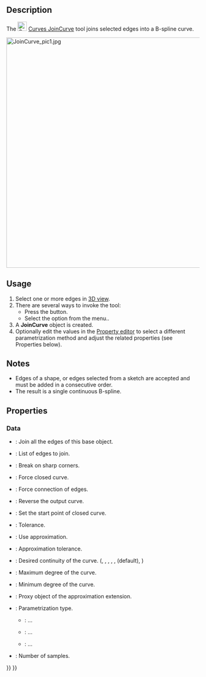 <languages/>
<translate>

<!--T:1-->
{{Docnav
|[[Curves_ExtendCurve|ExtendCurve]]
|[[Curves_SplitCurve|SplitCurve]]
|[[Curves_Workbench|Curves]]
|IconL=Curves_ExtendCurve.svg
|IconR=Curves_SplitCurve.svg
|IconC=Curves_workbench_icon.svg
}}

<!--T:2-->
{{GuiCommand
|Name=Curves JoinCurve
|MenuLocation=Curves → joinCurves
|Workbenches=[[Curves_Workbench|Curves]]
}}

==Description== <!--T:3-->

<!--T:4-->
The [[Image:Curves_JoinCurve.svg|24px]] [[Curves_JoinCurve|Curves JoinCurve]] tool joins selected edges into a B-spline curve.

</translate>
[[File:JoinCurve_pic1.jpg|600px]]
<translate>

==Usage== <!--T:5-->

<!--T:6-->
# Select one or more edges in [[3D_view|3D view]].
# There are several ways to invoke the tool:
#* Press the {{Button|[[Image:Curves_JoinCurve.svg|16px]] [[Curves_JoinCurve|joinCurves]]}} button.
#* Select the {{MenuCommand|Curves → [[Image:Curves_JoinCurve.svg|16px]] joinCurves}} option from the menu..
# A '''JoinCurve''' object is created.
# Optionally edit the values in the [[Property_editor|Property editor]] to select a different parametrization method and adjust the related properties (see Properties below).

==Notes== <!--T:7-->

<!--T:13-->
* Edges of a shape, or edges selected from a sketch are accepted and must be added in a consecutive order.
* The result is a single continuous B-spline.

==Properties== <!--T:9-->

===Data=== <!--T:14-->

<!--T:15-->
{{TitleProperty|InputSources}}

<!--T:16-->
* {{PropertyData|Base|Link}}: Join all the edges of this base object.
* {{PropertyData|Edges|LinkSubList}}: List of edges to join.

<!--T:17-->
{{TitleProperty|Join}}

<!--T:18-->
* {{PropertyData|CornerBreak|Bool}}: Break on sharp corners.
* {{PropertyData|ForceClosed|Bool}}: Force closed curve.
* {{PropertyData|ForceContact|Bool}}: Force connection of edges.
* {{PropertyData|Reverse|Bool}}: Reverse the output curve.
* {{PropertyData|StartOffset|Integer}}: Set the start point of closed curve.
* {{PropertyData|Tolerance|Float}}: Tolerance.

<!--T:19-->
{{TitleProperty|ShapeApproximation}}

<!--T:20-->
* {{PropertyData|Active|Bool}}: Use approximation.
* {{PropertyData|ApproxTolerance|Float|Hidden}}: Approximation tolerance.
* {{PropertyData|Continuity|Enumeration|Hidden}}: Desired continuity of the curve. ({{Value|C0}}, {{Value|C1}}, {{Value|G1}}, {{Value|C2}}, {{Value|G2}}, {{Value|C3}} (default), {{Value|CN}})
* {{PropertyData|DegreeMax|Integer|Hidden}}: Maximum degree of the curve.
* {{PropertyData|DegreeMin|Integer|Hidden}}: Minimum degree of the curve.
* {{PropertyData|ExtensionProxy|PythonObject}}: Proxy object of the approximation extension.
* {{PropertyData|Parametrization|Enumeration|Hidden}}: Parametrization type.
** {{Value|ChordLength}}: ...
** {{Value|Centripetal}}: ...
** {{Value|Uniform}}: ...
* {{PropertyData|Samples|Integer|Hidden}}: Number of samples.


<!--T:11-->
{{Docnav
|[[Curves_ExtendCurve|ExtendCurve]]
|[[Curves_SplitCurve|SplitCurve]]
|[[Curves_Workbench|Curves]]
|IconL=Curves_ExtendCurve.svg
|IconR=Curves_SplitCurve.svg
|IconC=Curves_workbench_icon.svg
}}

</translate>
{{Curves Tools navi{{#translation:}}}}
{{Userdocnavi{{#translation:}}}}